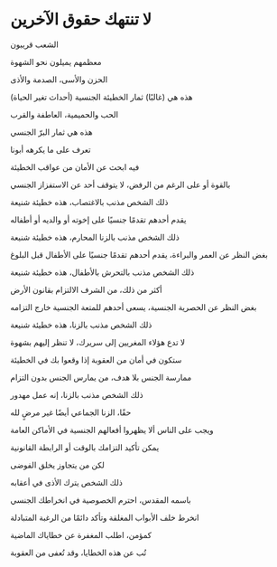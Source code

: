 # لا تنتهك حقوق الآخرين

الشعب قريبون

معظمهم يميلون نحو الشهوة

الحزن والأسى، الصدمة والأذى

هذه هي (غالبًا) ثمار الخطيئة الجنسية (أحداث تغير الحياة)

الحب والحميمية، العاطفة والقرب

هذه هي ثمار البرّ الجنسي

تعرف على ما يكرهه أبونا

فيه ابحث عن الأمان من عواقب الخطيئة

بالقوة أو على الرغم من الرفض، لا يتوقف أحد عن الاستفزاز الجنسي

ذلك الشخص مذنب بالاغتصاب، هذه خطيئة شنيعة

يقدم أحدهم تقدمًا جنسيًا على إخوته أو والديه أو أطفاله

ذلك الشخص مذنب بالزنا المحارم، هذه خطيئة شنيعة

بغض النظر عن العمر والبراءة، يقدم أحدهم تقدمًا جنسيًا على الأطفال قبل البلوغ

ذلك الشخص مذنب بالتحرش بالأطفال، هذه خطيئة شنيعة

أكثر من ذلك، من الشرف الالتزام بقانون الأرض

بغض النظر عن الحصرية الجنسية، يسعى أحدهم للمتعة الجنسية خارج التزامه

ذلك الشخص مذنب بالزنا، هذه خطيئة شنيعة

لا تدع هؤلاء المغريين إلى سريرك، لا تنظر إليهم بشهوة

ستكون في أمان من العقوبة إذا وقعوا بك في الخطيئة

ممارسة الجنس بلا هدف، من يمارس الجنس بدون التزام

ذلك الشخص مذنب بالزنا، إنه عمل مهدور

حقًا، الزنا الجماعي أيضًا غير مرضٍ لله

ويجب على الناس ألا يظهروا أفعالهم الجنسية في الأماكن العامة

يمكن تأكيد التزامك بالوقت أو الرابطة القانونية

لكن من يتجاوز يخلق الفوضى

ذلك الشخص يترك الأذى في أعقابه

باسمه المقدس، احترم الخصوصية في انخراطك الجنسي

انخرط خلف الأبواب المغلقة وتأكد دائمًا من الرغبة المتبادلة

كمؤمن، اطلب المغفرة عن خطاياك الماضية

تُب عن هذه الخطايا، وقد تُعفى من العقوبة